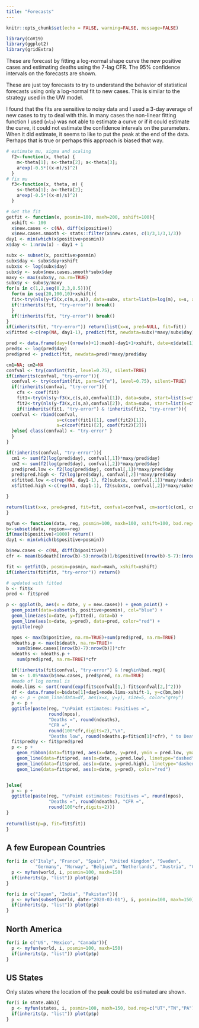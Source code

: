 ```yaml
---
title: "Forecasts"
---
```


```r
knitr::opts_chunk$set(echo = FALSE, warning=FALSE, message=FALSE)
```

```r
library(CoV19)
library(ggplot2)
library(gridExtra)
```

These are forecast by fitting a log-normal shape curve the new positive cases and estimating deaths using the 7-lag CFR.  The 95% confidence intervals on the forecasts are shown. 

These are just toy forecasts to try to understand the behavior of statistical forecasts using only a log-normal fit to new cases.  This is similar to the strategy used in the UW model.  

I found that the fits are sensitive to noisy data and I used a 3-day average of new cases to try to deal with this.  In many cases the non-linear fitting function I used (`nls`) was not able to estimate a curve or if it could estimate the curve, it could not estimate the confidence intervals on the parameters. When it did estimate, it seems to like to put the peak at the end of the data. Perhaps that is true or perhaps this approach is biased that way.

```r
# estimate mu, sigma and scaling
  f2<-function(x, theta) {
    m<-theta[1]; s<-theta[2]; a<-theta[3];
    a*exp(-0.5*((x-m)/s)^2)
  }
# fix mu
  f3<-function(x, theta, m) {
    s<-theta[1]; a<-theta[2];
    a*exp(-0.5*((x-m)/s)^2)
  }
```

```r
# Get the fit
getfit <- function(x, posmin=100, maxh=200, xshift=100){
  xshift <- 100
  x$new.cases <- c(NA, diff(x$positive))
  x$new.cases.smooth <- stats::filter(x$new.cases, c(1/3,1/3,1/3))
day1 <- min(which(x$positive>posmin))
x$day <- 1:nrow(x) - day1 + 1

subx <- subset(x, positive>posmin)
subx$day <- subx$day+xshift
subx$x <- log(subx$day)
subx$y <- subx$new.cases.smooth*subx$day
maxy <- max(subx$y, na.rm=TRUE)
subx$y <- subx$y/maxy
for(s in c(1,2,seq(0.2,3,0.5))){
  for(m in seq(20,100,10)+xshift){
  fit<-try(nls(y~f2(x,c(m,s,a)), data=subx, start=list(m=log(m), s=s, a=max(subx$y, na.rm=TRUE))), silent=TRUE)
  if(!inherits(fit, "try-error")) break()
  }
  if(!inherits(fit, "try-error")) break()
}
if(inherits(fit, "try-error")) return(list(x=x, pred=NULL, fit=fit))
x$fitted <-c(rep(NA, day1-1), predict(fit, newdata=subx)*maxy/subx$day)

pred <- data.frame(day=((nrow(x)+1):maxh)-day1+1+xshift, date=x$date[1]+nrow(x):(maxh-1))
pred$x <- log(pred$day)
pred$pred <- predict(fit, newdata=pred)*maxy/pred$day

cm1=NA; cm2=NA
confval <- try(confint(fit, level=0.75), silent=TRUE)
if(inherits(confval, "try-error")){ 
  confval <- try(confint(fit, parm=c("m"), level=0.75), silent=TRUE)
  if(!inherits(confval, "try-error")){
    cfs <- coef(fit)
    fit1<-try(nls(y~f3(x,c(s,a),confval[1]), data=subx, start=list(s=cfs[2], a=cfs[3])), silent=TRUE)
    fit2<-try(nls(y~f3(x,c(s,a),confval[2]), data=subx, start=list(s=cfs[2], a=cfs[3])), silent=TRUE)
    if(!inherits(fit1, "try-error") & !inherits(fit2, "try-error")){
  confval <- rbind(confval, 
                   s=c(coef(fit1)[1], coef(fit2)[1]),
                   a=c(coef(fit1)[2], coef(fit2)[2]))
  }else{ class(confval) <- "try-error" }
  }
}

if(!inherits(confval, "try-error")){
  cm1 <- sum(f2(log(pred$day), confval[,1])*maxy/pred$day)
  cm2 <- sum(f2(log(pred$day), confval[,2])*maxy/pred$day)
  pred$pred.low <- f2(log(pred$day), confval[,1])*maxy/pred$day
  pred$pred.high <- f2(log(pred$day), confval[,2])*maxy/pred$day
  x$fitted.low <-c(rep(NA, day1-1), f2(subx$x, confval[,1])*maxy/subx$day)
  x$fitted.high <-c(rep(NA, day1-1), f2(subx$x, confval[,2])*maxy/subx$day)

}

return(list(x=x, pred=pred, fit=fit, confval=confval, cm=sort(c(cm1, cm2))))
}
```

```r
myfun <- function(data, reg, posmin=100, maxh=100, xshift=100, bad.reg=NULL){
b<-subset(data, region==reg)
if(max(b$positive)<1000) return()
day1 <- min(which(b$positive>posmin))

b$new.cases <- c(NA, diff(b$positive))
cfr <- mean(b$death[(nrow(b)-5):nrow(b)]/b$positive[(nrow(b)-5-7):(nrow(b)-7)], na.rm=TRUE)

fit <- getfit(b, posmin=posmin, maxh=maxh, xshift=xshift)
if(inherits(fit$fit, "try-error")) return()

# updated with fitted
b <- fit$x
pred <- fit$pred

p <- ggplot(b, aes(x = date, y = new.cases)) + geom_point() + 
  geom_point(data=subset(b, positive>posmin), col="blue") +
  geom_line(aes(x=date, y=fitted), data=b) +
  geom_line(aes(x=date, y=pred), data=pred, color="red") +
  ggtitle(reg)

  npos <- max(b$positive, na.rm=TRUE)+sum(pred$pred, na.rm=TRUE)
  ndeaths.p <- max(b$death, na.rm=TRUE)+
    sum(b$new.cases[(nrow(b)-7):nrow(b)])*cfr
  ndeaths <- ndeaths.p +
    sum(pred$pred, na.rm=TRUE)*cfr

  if(!inherits(fit$confval, "try-error") & !reg%in%bad.reg){
  bm <- 1.05*max(b$new.cases, pred$pred, na.rm=TRUE)
  #mode of log normal is 
  mode.lims <- sort(round(exp(fit$confval[1,]-fit$confval[2,]^2)))
  df <- data.frame(x=b$date[1]+day1+mode.lims-xshift-1, y=c(bm,bm))
  #p <- p + geom_line(data=df, aes(x=x, y=y), size=5, color="grey")
  p <- p +
  ggtitle(paste(reg, "\nPoint estimates: Positives =",
                round(npos),
                "Deaths =", round(ndeaths), 
                "CFR =",
                round(100*cfr,digits=2),"\n",
                "Deaths low", round(ndeaths.p+fit$cm[1]*cfr), " to Deaths high", round(ndeaths.p+fit$cm[2]*cfr)))
  fit$pred$y <- fit$pred$pred
  p <- p +
    geom_ribbon(data=fit$pred, aes(x=date, y=pred, ymin = pred.low, ymax = pred.high), fill = "pink") +
    geom_line(data=fit$pred, aes(x=date, y=pred.low), linetype="dashed", color="red") +
    geom_line(data=fit$pred, aes(x=date, y=pred.high), linetype="dashed", color="red") + 
    geom_line(data=fit$pred, aes(x=date, y=pred), color="red")


}else{
  p <- p +
  ggtitle(paste(reg, "\nPoint estimates: Positives =", round(npos),
                "Deaths =", round(ndeaths), "CFR =",
                round(100*cfr,digits=2)))
}
  
return(list(p=p, fit=fit$fit))
}
```

## A few European Countries

```r
for(i in c("Italy", "France", "Spain", "United Kingdom", "Sweden",
           "Germany", "Norway", "Belgium", "Netherlands", "Austria", "Czechia", "Poland")){
  p <- myfun(world, i, posmin=100, maxh=150)
  if(inherits(p, "list")) plot(p$p)
}
```


```r
for(i in c("Japan", "India", "Pakistan")){
  p <- myfun(subset(world, date>"2020-03-01"), i, posmin=100, maxh=150)
  if(inherits(p, "list")) plot(p$p)
}
```

## North America

```r
for(i in c("US", "Mexico", "Canada")){
  p <- myfun(world, i, posmin=100, maxh=150)
  if(inherits(p, "list")) plot(p$p)
}
```



## US States

Only states where the location of the peak could be estimated are shown.

```r
for(i in state.abb){
  p <- myfun(states, i, posmin=100, maxh=150, bad.reg=c("UT","TN","PA"))
  if(inherits(p, "list")) plot(p$p)
}
```
